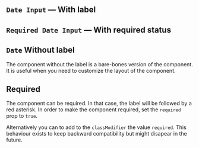 
<Meta of={DateInputStories} />

## `Date Input` — With label

<Canvas of={DateInputStories.DateInputStory} />

<Controls of={DateInputStories.DateInputStory} />

## `Required Date Input` — With required status

<Canvas of={DateInputStories.DateInputRequiredStory} />

<Controls of={DateInputStories.DateInputRequiredStory} />

## `Date` Without label

The component without the label is a bare-bones version of the component. It is useful when you need to customize the layout of the component.

<Canvas of={DateStories.DateStory} />

<Controls of={DateStories.DateStory} />

## Required

The component can be required. In that case, the label will be followed by a red asterisk. In order to make the component required, set the `required` prop to `true`.

Alternatively you can to add to the `classModifier` the value `required`. This behaviour exists to keep backward compatibility but might disapear in the future.
